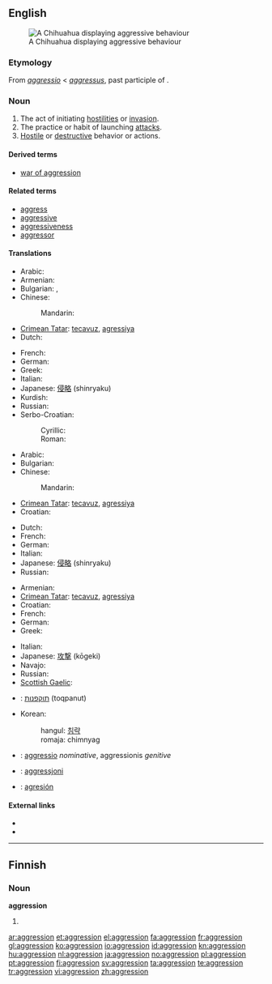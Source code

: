 {{also|Aggression}}
==English==
{{wikipedia}}
[[File:Killer Chihuahua.jpg|thumb|A Chihuahua displaying aggressive behaviour]]

===Etymology===
From {{etyl|la}} ''[[aggressio]]'' < ''[[aggressus]]'', past participle of {{term|aggredior||to approach, address, attack}}.

===Noun===
{{en-noun}}

# The act of initiating [[hostility|hostilities]] or [[invasion]].
# The practice or habit of launching [[attack]]s.
# [[Hostile]] or [[destructive]] behavior or actions.

====Derived terms====
* [[war of aggression]]

====Related terms====
* [[aggress]]
* [[aggressive]]
* [[aggressiveness]]
* [[aggressor]]

====Translations====
{{trans-top|The act of initiating hostilities or invasion}}
* Arabic: {{t|ar|عدوان|m|tr=`idwaan}}
* Armenian: {{t-|hy|ագրեսիա|tr=agresia}}
* Bulgarian: {{t+|bg|агресия}},  {{t+|bg|нападение}}
* Chinese:
*: Mandarin: {{t-|cmn|侵略|tr=qīnlüè|sc=Hani}}
* [[Crimean Tatar]]: [[tecavuz]], [[agressiya]]
* Dutch: {{t+|nl|agressie}}
{{trans-mid}}
* French: {{t+|fr|aggression|f}}
* German: {{t+|de|Aggression|f}}
* Greek: {{t+|el|επιθετικότητα|f|tr=epithetikótita}}
* Italian: {{t+|it|aggressione}}
* Japanese: [[侵略]] (shinryaku)
* Kurdish: {{ku-Arab|[[ده‌س درێژی]]}}
* Russian: {{t+|ru|агрессия|f|tr=agréssija}}
* Serbo-Croatian: 
*: Cyrillic: {{t|sh|агресија|alt=агрѐсија|f}}
*: Roman: {{t|sh|agresija|alt=agrèsija|f}}
{{trans-bottom}}

{{trans-top|The practice or habit of launching attacks}}
* Arabic: {{t|ar|عدوان|m|tr=`idwaan}}
* Bulgarian: {{t+|bg|агресивност}}
* Chinese:
*: Mandarin: {{t-|cmn|侵略|tr=qīnlüè|sc=Hani}}
* [[Crimean Tatar]]: [[tecavuz]], [[agressiya]]
* Croatian: {{t-|hr|agresija|f}}
{{trans-mid}}
* Dutch: {{t+|nl|agressie}}
* French: {{t+|fr|aggression|f}}
* German: {{t+|de|Aggression|f}}
* Italian: {{t+|it|aggressione}}
* Japanese: [[侵略]] (shinryaku)
* Russian: {{t+|ru|агрессия|f|tr=agréssija}}
{{trans-bottom}}

{{trans-top|Hostile or destructive behavior or actions}}
* Armenian: {{t-|hy|ագրեսիա|tr=agresia}}
* [[Crimean Tatar]]: [[tecavuz]], [[agressiya]]
* Croatian: {{t-|hr|agresija|f}}
* French: {{t+|fr|aggression|f}}
* German: {{t+|de|Aggression|f}}
* Greek: {{t+|el|επιθετικότητα|f|tr=epithetikótita}}
{{trans-mid}}
* Italian: {{t+|it|aggressione}}
* Japanese: [[攻撃]] (kōgeki)
* Navajo: {{tø|nv|hashké nídzin}}
* Russian: {{t+|ru|агрессия|tr=agréssija}}
* [[Scottish Gaelic]]: {{t|gd|miann còmhraig|m|f}}
{{trans-bottom}}

{{checktrans-top}}
* {{ttbc|Hebrew}}: [[תוקפנות]] (toqpanut)
{{trans-mid}}
* Korean:
*: hangul: [[침략]]
*: romaja: chimnyag
* {{ttbc|Latin}}: [[aggressio]] ''nominative'', aggressionis ''genitive''
* {{ttbc|Maltese}}: [[aggressjoni]]
* {{ttbc|Spanish}}: [[agresión]]
{{trans-bottom}}

====External links====
* {{R:Webster 1913}}
* {{R:Century 1911}}

----

==Finnish==

===Noun===
'''aggression'''

# {{fi-form of|type=noun|case=genitive|pl=singular|[[aggressio]]}}

[[ar:aggression]]
[[et:aggression]]
[[el:aggression]]
[[fa:aggression]]
[[fr:aggression]]
[[gl:aggression]]
[[ko:aggression]]
[[io:aggression]]
[[id:aggression]]
[[kn:aggression]]
[[hu:aggression]]
[[nl:aggression]]
[[ja:aggression]]
[[no:aggression]]
[[pl:aggression]]
[[pt:aggression]]
[[fi:aggression]]
[[sv:aggression]]
[[ta:aggression]]
[[te:aggression]]
[[tr:aggression]]
[[vi:aggression]]
[[zh:aggression]]